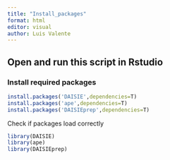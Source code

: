 ```yaml
---
title: "Install_packages"
format: html
editor: visual
author: Luis Valente
---
```


## Open and run this script in Rstudio

### Install required packages

```r
install.packages('DAISIE',dependencies=T)
install.packages('ape',dependencies=T)
install.packages('DAISIEprep',dependencies=T)
```

Check if packages load correctly

```r
library(DAISIE)
library(ape)
library(DAISIEprep)
```
